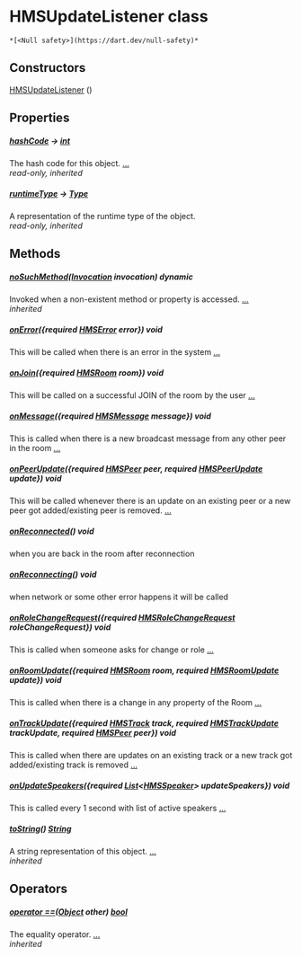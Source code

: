# HMSUpdateListener class

    *[<Null safety>](https://dart.dev/null-safety)*

## Constructors

[HMSUpdateListener](../hmssdk_flutter/HMSUpdateListener/HMSUpdateListener) ()

## Properties

##### [hashCode](https://api.flutter.dev/flutter/dart-core/Object/hashCode.html) &#8594; [int](https://api.flutter.dev/flutter/dart-core/int-class.html)

The hash code for this object. [...](https://api.flutter.dev/flutter/dart-core/Object/hashCode.html)  
_read-only, inherited_

##### [runtimeType](https://api.flutter.dev/flutter/dart-core/Object/runtimeType.html) &#8594; [Type](https://api.flutter.dev/flutter/dart-core/Type-class.html)

A representation of the runtime type of the object.  
_read-only, inherited_

## Methods

##### [noSuchMethod](https://api.flutter.dev/flutter/dart-core/Object/noSuchMethod.html)([Invocation](https://api.flutter.dev/flutter/dart-core/Invocation-class.html) invocation) dynamic

Invoked when a non-existent method or property is accessed. [...](https://api.flutter.dev/flutter/dart-core/Object/noSuchMethod.html)  
_inherited_

##### [onError](../hmssdk_flutter/HMSUpdateListener/onError)({required [HMSError](../hmssdk_flutter/HMSError-class) error}) void

This will be called when there is an error in the system [...](../hmssdk_flutter/HMSUpdateListener/onError)

##### [onJoin](../hmssdk_flutter/HMSUpdateListener/onJoin)({required [HMSRoom](../hmssdk_flutter/HMSRoom-class) room}) void

This will be called on a successful JOIN of the room by the user [...](../hmssdk_flutter/HMSUpdateListener/onJoin)

##### [onMessage](../hmssdk_flutter/HMSUpdateListener/onMessage)({required [HMSMessage](../hmssdk_flutter/HMSMessage-class) message}) void

This is called when there is a new broadcast message from any other peer in the room [...](../hmssdk_flutter/HMSUpdateListener/onMessage)

##### [onPeerUpdate](../hmssdk_flutter/HMSUpdateListener/onPeerUpdate)({required [HMSPeer](../hmssdk_flutter/HMSPeer-class) peer, required [HMSPeerUpdate](../hmssdk_flutter/HMSPeerUpdate-class) update}) void

This will be called whenever there is an update on an existing peer
or a new peer got added/existing peer is removed. [...](../hmssdk_flutter/HMSUpdateListener/onPeerUpdate)

##### [onReconnected](../hmssdk_flutter/HMSUpdateListener/onReconnected)() void

when you are back in the room after reconnection

##### [onReconnecting](../hmssdk_flutter/HMSUpdateListener/onReconnecting)() void

when network or some other error happens it will be called

##### [onRoleChangeRequest](../hmssdk_flutter/HMSUpdateListener/onRoleChangeRequest)({required [HMSRoleChangeRequest](../hmssdk_flutter/HMSRoleChangeRequest-class) roleChangeRequest}) void

This is called when someone asks for change or role [...](../hmssdk_flutter/HMSUpdateListener/onRoleChangeRequest)

##### [onRoomUpdate](../hmssdk_flutter/HMSUpdateListener/onRoomUpdate)({required [HMSRoom](../hmssdk_flutter/HMSRoom-class) room, required [HMSRoomUpdate](../hmssdk_flutter/HMSRoomUpdate-class) update}) void

This is called when there is a change in any property of the Room [...](../hmssdk_flutter/HMSUpdateListener/onRoomUpdate)

##### [onTrackUpdate](../hmssdk_flutter/HMSUpdateListener/onTrackUpdate)({required [HMSTrack](../hmssdk_flutter/HMSTrack-class) track, required [HMSTrackUpdate](../hmssdk_flutter/HMSTrackUpdate-class) trackUpdate, required [HMSPeer](../hmssdk_flutter/HMSPeer-class) peer}) void

This is called when there are updates on an existing track
or a new track got added/existing track is removed [...](../hmssdk_flutter/HMSUpdateListener/onTrackUpdate)

##### [onUpdateSpeakers](../hmssdk_flutter/HMSUpdateListener/onUpdateSpeakers)({required [List](https://api.flutter.dev/flutter/dart-core/List-class.html)&lt;[HMSSpeaker](../hmssdk_flutter/HMSSpeaker-class)> updateSpeakers}) void

This is called every 1 second with list of active speakers [...](../hmssdk_flutter/HMSUpdateListener/onUpdateSpeakers)

##### [toString](https://api.flutter.dev/flutter/dart-core/Object/toString.html)() [String](https://api.flutter.dev/flutter/dart-core/String-class.html)

A string representation of this object. [...](https://api.flutter.dev/flutter/dart-core/Object/toString.html)  
_inherited_

## Operators

##### [operator ==](https://api.flutter.dev/flutter/dart-core/Object/operator_equals.html)([Object](https://api.flutter.dev/flutter/dart-core/Object-class.html) other) [bool](https://api.flutter.dev/flutter/dart-core/bool-class.html)

The equality operator. [...](https://api.flutter.dev/flutter/dart-core/Object/operator_equals.html)  
_inherited_

